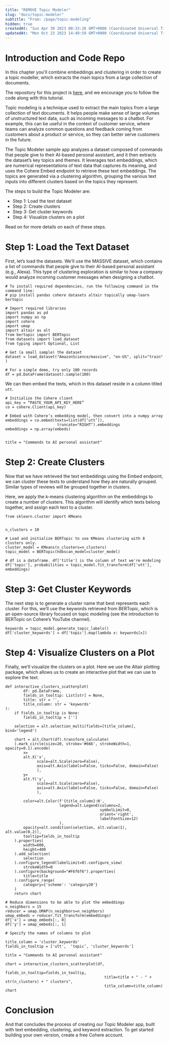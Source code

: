 ```yaml
---
title: "REMOVE Topic Modeler"
slug: "docs/topic-modeler"
subtitle: "From: /page/topic-modeling"
hidden: true
createdAt: "Sun Apr 30 2023 00:33:26 GMT+0000 (Coordinated Universal Time)"
updatedAt: "Mon Oct 23 2023 14:40:59 GMT+0000 (Coordinated Universal Time)"
---
```


# Introduction and Code Repo

In this chapter you'll combine embeddings and clustering in order to create a topic modeller, which extracts the main topics from a large collection of documents.

The repository for this project is [here](https://github.com/cohere-ai/examples/tree/main/topic-modeling), and we encourage you to follow the code along with this tutorial.

Topic modeling is a technique used to extract the main topics from a large collection of text documents. It helps people make sense of large volumes of unstructured text data, such as incoming messages to a chatbot. For example, this can be useful in the context of customer service, where teams can analyze common questions and feedback coming from customers about a product or service, so they can better serve customers in the future.

The Topic Modeler sample app analyzes a dataset composed of commands that people give to their AI-based personal assistant, and it then extracts the dataset’s key topics and themes. It leverages text embeddings, which are numerical representations of text data that captures its meaning, and uses the Cohere Embed endpoint to retrieve these text embeddings. The topics are generated via a clustering algorithm, grouping the various text inputs into different clusters based on the topics they represent.

The steps to build the Topic Modeler are:

- Step 1: Load the text dataset
- Step 2: Create clusters
- Step 3: Get cluster keywords
- Step 4: Visualize clusters on a plot

Read on for more details on each of these steps.

# Step 1: Load the Text Dataset

First, let’s load the datasets. We’ll use the MASSIVE dataset, which contains a list of commands that people give to their AI-based personal assistant (e.g., Alexa). This type of clustering exploration is similar to how a company would analyze incoming customer messages when designing a chatbot.

```
# To install required dependencies, run the following command in the command line:
# pip install pandas cohere datasets altair topically umap-learn bertopic

# Import required libraries
import pandas as pd
import numpy as np
import cohere
import umap
import altair as alt
from bertopic import BERTopic
from datasets import load_dataset
from typing import Optional, List

# Get (a small sample) the dataset
dataset = load_dataset("AmazonScience/massive", "en-US", split="train" )

# For a simple demo, try only 100 records
df = pd.DataFrame(dataset).sample(100)
```

We can then embed the texts, which in this dataset reside in a column titled `utt`.

```
# Initialize the Cohere client
api_key = “PASTE_YOUR_API_KEY_HERE”
co = cohere.Client(api_key)

# Embed with Cohere’s embedding model, then convert into a numpy array
embeddings = co.embed(texts=list(df[‘utt’]),
                       truncate="RIGHT").embeddings
embeddings = np.array(embeds)


title = "Commands to AI personal assistant"
```

# Step 2: Create Clusters

Now that we have retrieved the text embeddings using the Embed endpoint, we can cluster these texts to understand how they are naturally grouped. Similar types of reviews will be grouped together in clusters.

Here, we apply the k-means clustering algorithm on the embeddings to create a number of clusters. This algorithm will identify which texts belong together, and assign each text to a cluster.

```
from sklearn.cluster import KMeans


n_clusters = 10

# Load and initialize BERTopic to use KMeans clustering with 8 clusters only.
cluster_model = KMeans(n_clusters=n_clusters)
topic_model = BERTopic(hdbscan_model=cluster_model)

# df is a dataframe. df['title'] is the column of text we're modeling
df['topic'], probabilities = topic_model.fit_transform(df['utt'], embeddings)
```

# Step 3: Get Cluster Keywords

The next step is to generate a cluster name that best represents each cluster. For this, we’ll use the keywords retrieved from BERTopic, which is an open-source library focused on topic modeling (see the introduction to BERTopic on Cohere’s YouTube channel).

```
keywords = topic_model.generate_topic_labels()
df['cluster_keywords'] = df['topic'].map(lambda x: keywords[x])
```

# Step 4: Visualize Clusters on a Plot

Finally, we’ll visualize the clusters on a plot. Here we use the Altair plotting package, which allows us to create an interactive plot that we can use to explore the text.

```
def interactive_clusters_scatterplot(
        df: pd.DataFrame,
        fields_in_tooltip: List[str] = None,
        title: str = '',
        title_column: str = 'keywords'
):
    if fields_in_tooltip is None:
        fields_in_tooltip = ['']

    selection = alt.selection_multi(fields=[title_column], bind='legend')

    chart = alt.Chart(df).transform_calculate(
    ).mark_circle(size=20, stroke='#666', strokeWidth=1, opacity=0.1).encode(
        x=
        alt.X('x',
              scale=alt.Scale(zero=False),
              axis=alt.Axis(labels=False, ticks=False, domain=False)
              ),
        y=
        alt.Y('y',
              scale=alt.Scale(zero=False),
              axis=alt.Axis(labels=False, ticks=False, domain=False)
              ),

        color=alt.Color(f'{title_column}:N',
                        legend=alt.Legend(columns=2,
                                          symbolLimit=0,
                                          orient='right',
                                          labelFontSize=12)
                        ),
        opacity=alt.condition(selection, alt.value(1), alt.value(0.2)),
        tooltip=fields_in_tooltip
    ).properties(
        width=600,
        height=400
    ).add_selection(
        selection
    ).configure_legend(labelLimit=0).configure_view(
        strokeWidth=0
    ).configure(background="#F6f6f6").properties(
        title=title
    ).configure_range(
        category={'scheme': 'category20'}
    )
    return chart

# Reduce dimensions to be able to plot the embeddings
n_neighbors = 15
reducer = umap.UMAP(n_neighbors=n_neighbors)
umap_embeds = reducer.fit_transform(embeddings)
df['x'] = umap_embeds[:, 0]
df['y'] = umap_embeds[:, 1]

# Specify the names of columns to plot

title_column = 'cluster_keywords'
fields_in_tooltip = ['utt',  ‘topic’, 'cluster_keywords']

title = "Commands to AI personal assistant"

chart = interactive_clusters_scatterplot(df,
                                            fields_in_tooltip=fields_in_tooltip,
                                            title=title + " - " + str(n_clusters) + " clusters",
                                            title_column=title_column)
chart
```

# Conclusion

And that concludes the process of creating our Topic Modeler app, built with text embedding, clustering, and keyword extraction. To get started building your own version, create a free Cohere account.
